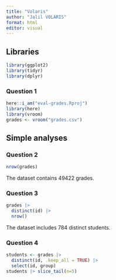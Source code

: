 ```yaml
---
title: "Volaris"
author: "Jalil VOLARIS"
format: html
editor: visual
---
```


## Libraries

```r
library(ggplot2)
library(tidyr)
library(dplyr)
```

### Question 1

```r
here::i_am("eval-grades.Rproj")
library(here)
library(vroom)
grades <- vroom("grades.csv")
```

## Simple analyses

### Question 2

```r
nrow(grades)
```

The dataset contains 49422 grades.

### Question 3

```r
grades |>
  distinct(id) |>
  nrow()
```
The dataset includes 784 distinct students.

### Question 4

```r
students <- grades |>
  distinct(id, .keep_all = TRUE) |>
  select(id, group)
students |> slice_tail(n=5)
```

